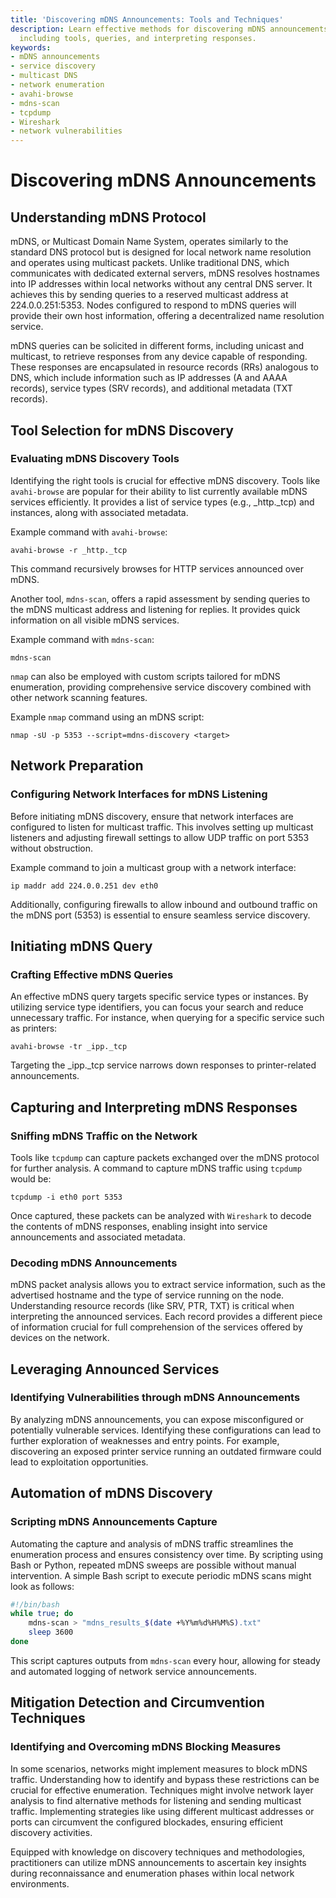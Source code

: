 ```yaml
---
title: 'Discovering mDNS Announcements: Tools and Techniques'
description: Learn effective methods for discovering mDNS announcements in local networks,
  including tools, queries, and interpreting responses.
keywords:
- mDNS announcements
- service discovery
- multicast DNS
- network enumeration
- avahi-browse
- mdns-scan
- tcpdump
- Wireshark
- network vulnerabilities
---
```


# Discovering mDNS Announcements

## Understanding mDNS Protocol

mDNS, or Multicast Domain Name System, operates similarly to the standard DNS protocol but is designed for local network name resolution and operates using multicast packets. Unlike traditional DNS, which communicates with dedicated external servers, mDNS resolves hostnames into IP addresses within local networks without any central DNS server. It achieves this by sending queries to a reserved multicast address at 224.0.0.251:5353. Nodes configured to respond to mDNS queries will provide their own host information, offering a decentralized name resolution service.

mDNS queries can be solicited in different forms, including unicast and multicast, to retrieve responses from any device capable of responding. These responses are encapsulated in resource records (RRs) analogous to DNS, which include information such as IP addresses (A and AAAA records), service types (SRV records), and additional metadata (TXT records).

## Tool Selection for mDNS Discovery

### Evaluating mDNS Discovery Tools

Identifying the right tools is crucial for effective mDNS discovery. Tools like `avahi-browse` are popular for their ability to list currently available mDNS services efficiently. It provides a list of service types (e.g., _http._tcp) and instances, along with associated metadata.

Example command with `avahi-browse`:

```
avahi-browse -r _http._tcp
```

This command recursively browses for HTTP services announced over mDNS.

Another tool, `mdns-scan`, offers a rapid assessment by sending queries to the mDNS multicast address and listening for replies. It provides quick information on all visible mDNS services.

Example command with `mdns-scan`:

```
mdns-scan
```

`nmap` can also be employed with custom scripts tailored for mDNS enumeration, providing comprehensive service discovery combined with other network scanning features.

Example `nmap` command using an mDNS script:

```
nmap -sU -p 5353 --script=mdns-discovery <target>
```

## Network Preparation

### Configuring Network Interfaces for mDNS Listening

Before initiating mDNS discovery, ensure that network interfaces are configured to listen for multicast traffic. This involves setting up multicast listeners and adjusting firewall settings to allow UDP traffic on port 5353 without obstruction.

Example command to join a multicast group with a network interface:

```
ip maddr add 224.0.0.251 dev eth0
```

Additionally, configuring firewalls to allow inbound and outbound traffic on the mDNS port (5353) is essential to ensure seamless service discovery.

## Initiating mDNS Query

### Crafting Effective mDNS Queries

An effective mDNS query targets specific service types or instances. By utilizing service type identifiers, you can focus your search and reduce unnecessary traffic. For instance, when querying for a specific service such as printers:

```
avahi-browse -tr _ipp._tcp
```

Targeting the _ipp._tcp service narrows down responses to printer-related announcements.

## Capturing and Interpreting mDNS Responses

### Sniffing mDNS Traffic on the Network

Tools like `tcpdump` can capture packets exchanged over the mDNS protocol for further analysis. A command to capture mDNS traffic using `tcpdump` would be:

```
tcpdump -i eth0 port 5353
```

Once captured, these packets can be analyzed with `Wireshark` to decode the contents of mDNS responses, enabling insight into service announcements and associated metadata.

### Decoding mDNS Announcements

mDNS packet analysis allows you to extract service information, such as the advertised hostname and the type of service running on the node. Understanding resource records (like SRV, PTR, TXT) is critical when interpreting the announced services. Each record provides a different piece of information crucial for full comprehension of the services offered by devices on the network.

## Leveraging Announced Services

### Identifying Vulnerabilities through mDNS Announcements

By analyzing mDNS announcements, you can expose misconfigured or potentially vulnerable services. Identifying these configurations can lead to further exploration of weaknesses and entry points. For example, discovering an exposed printer service running an outdated firmware could lead to exploitation opportunities.

## Automation of mDNS Discovery

### Scripting mDNS Announcements Capture

Automating the capture and analysis of mDNS traffic streamlines the enumeration process and ensures consistency over time. By scripting using Bash or Python, repeated mDNS sweeps are possible without manual intervention. A simple Bash script to execute periodic mDNS scans might look as follows:

```bash
#!/bin/bash
while true; do
    mdns-scan > "mdns_results_$(date +%Y%m%d%H%M%S).txt"
    sleep 3600
done
```

This script captures outputs from `mdns-scan` every hour, allowing for steady and automated logging of network service announcements.

## Mitigation Detection and Circumvention Techniques

### Identifying and Overcoming mDNS Blocking Measures

In some scenarios, networks might implement measures to block mDNS traffic. Understanding how to identify and bypass these restrictions can be crucial for effective enumeration. Techniques might involve network layer analysis to find alternative methods for listening and sending multicast traffic. Implementing strategies like using different multicast addresses or ports can circumvent the configured blockades, ensuring efficient discovery activities.

Equipped with knowledge on discovery techniques and methodologies, practitioners can utilize mDNS announcements to ascertain key insights during reconnaissance and enumeration phases within local network environments.